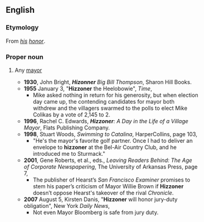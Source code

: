 ==English==
===Etymology===
From ''[[his]] [[honor]]''.
===Proper noun===
{{head|en}}
# {{context|informal|often|humorous|lang=en}} Any [[mayor]]
#*'''1930''', John Bright, '''''Hizonner''' Big Bill Thompson'', Sharon Hill Books.
#*'''1955''' January 3, "'''Hizzoner''' the Heelobowie", ''Time'',
#**Mike asked nothing in return for his generosity, but when election day came up, the contending candidates for mayor both withdrew and the villagers swarmed to the polls to elect Mike Colikas by a vote of 2,145 to 2.
#*'''1996''', Rachel C. Edwards, '''''Hizzoner''': A Day in the Life of a Village Mayor'', Flats Publishing Company.
#*'''1998''', Stuart Woods, ''Swimming to Catalina'', HarperCollins, page 103,
#**"He's the mayor's favorite golf partner. Once I had to deliver an envelope to '''hizzoner''' at the Bel-Air Country Club, and he introduced me to Sturmack."
#*'''2001''', Gene Roberts, et al., eds., ''Leaving Readers Behind: The Age of Corporate Newspapering'', The University of Arkansas Press, page 7,
#**The publisher of Hearst’s ''San Francisco Examiner'' promises to stem his paper’s criticism of Mayor Willie Brown if '''Hizzoner''' doesn’t oppose Hearst's takeover of the rival ''Chronicle''.
#*'''2007''' August 5, Kirsten Danis, "'''Hizzoner''' will honor jury-duty obligation", New York ''Daily News'',
#**Not even Mayor Bloomberg is safe from jury duty.